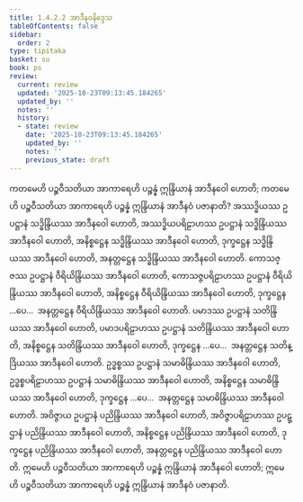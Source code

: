 ```yaml
---
title: 1.4.2.2 အာဒီနဝနိဒ္ဒေသ
tableOfContents: false
sidebar:
  order: 2
type: tipitaka
basket: su
book: ps
review:
  current: review
  updated: '2025-10-23T09:13:45.184265'
  updated_by: ''
  notes: ''
  history:
  - state: review
    date: '2025-10-23T09:13:45.184265'
    updated_by: ''
    notes: ''
    previous_state: draft
---
```



<ReviewStatus review={frontmatter.review} showDetails={true} />

<HypothesisAnnotation frontmatter={frontmatter} />

<DynamicBreadcrumb />

<Division number="190" book="ps" e="ch" v="26" p="206">

<Paragraph number="1029" book="ps">
ကတမေဟိ ပဉ္စဝီသတိယာ အာကာရေဟိ ပဉ္စန္နံ ဣန္ဒြိယာနံ အာဒီနဝေါ ဟောတိ; ကတမေဟိ ပဉ္စဝီသတိယာ အာကာရေဟိ ပဉ္စန္နံ ဣန္ဒြိယာနံ အာဒီနဝံ ပဇာနာတိ? အဿဒ္ဓိယဿ ဥပဋ္ဌာနံ သဒ္ဓိန္ဒြိယဿ အာဒီနဝေါ ဟောတိ, အဿဒ္ဓိယပရိဠာဟဿ ဥပဋ္ဌာနံ သဒ္ဓိန္ဒြိယဿ အာဒီနဝေါ ဟောတိ, အနိစ္စဋ္ဌေန သဒ္ဓိန္ဒြိယဿ အာဒီနဝေါ ဟောတိ, ဒုက္ခဋ္ဌေန သဒ္ဓိန္ဒြိယဿ အာဒီနဝေါ ဟောတိ, အနတ္တဋ္ဌေန သဒ္ဓိန္ဒြိယဿ အာဒီနဝေါ ဟောတိ.
</Paragraph>

<Paragraph number="1030" book="ps">
ကောသဇ္ဇဿ ဥပဋ္ဌာနံ ဝီရိယိန္ဒြိယဿ အာဒီနဝေါ ဟောတိ, ကောသဇ္ဇပရိဠာဟဿ ဥပဋ္ဌာနံ ဝီရိယိန္ဒြိယဿ အာဒီနဝေါ ဟောတိ, အနိစ္စဋ္ဌေန ဝီရိယိန္ဒြိယဿ အာဒီနဝေါ ဟောတိ, ဒုက္ခဋ္ဌေန …ပေ…  အနတ္တဋ္ဌေန ဝီရိယိန္ဒြိယဿ အာဒီနဝေါ ဟောတိ.
</Paragraph>

<Paragraph number="1031" book="ps">
ပမာဒဿ ဥပဋ္ဌာနံ သတိန္ဒြိယဿ အာဒီနဝေါ ဟောတိ, ပမာဒပရိဠာဟဿ ဥပဋ္ဌာနံ သတိန္ဒြိယဿ အာဒီနဝေါ ဟောတိ, အနိစ္စဋ္ဌေန သတိန္ဒြိယဿ အာဒီနဝေါ ဟောတိ, ဒုက္ခဋ္ဌေန …ပေ…  အနတ္တဋ္ဌေန သတိန္ဒြိယဿ အာဒီနဝေါ ဟောတိ.
</Paragraph>

<Paragraph number="1032" book="ps">
ဥဒ္ဓစ္စဿ ဥပဋ္ဌာနံ သမာဓိန္ဒြိယဿ အာဒီနဝေါ ဟောတိ, ဥဒ္ဓစ္စပရိဠာဟဿ ဥပဋ္ဌာနံ သမာဓိန္ဒြိယဿ အာဒီနဝေါ ဟောတိ, အနိစ္စဋ္ဌေန သမာဓိန္ဒြိယဿ အာဒီနဝေါ ဟောတိ, ဒုက္ခဋ္ဌေန …ပေ…  အနတ္တဋ္ဌေန သမာဓိန္ဒြိယဿ အာဒီနဝေါ ဟောတိ.
</Paragraph>

<Paragraph number="1033" book="ps">
အဝိဇ္ဇာယ ဥပဋ္ဌာနံ ပညိန္ဒြိယဿ အာဒီနဝေါ ဟောတိ, အဝိဇ္ဇာပရိဠာဟဿ ဥပဋ္ဌာနံ ပညိန္ဒြိယဿ အာဒီနဝေါ ဟောတိ, အနိစ္စဋ္ဌေန ပညိန္ဒြိယဿ အာဒီနဝေါ ဟောတိ, ဒုက္ခဋ္ဌေန ပညိန္ဒြိယဿ အာဒီနဝေါ ဟောတိ, အနတ္တဋ္ဌေန ပညိန္ဒြိယဿ အာဒီနဝေါ ဟောတိ.
</Paragraph>

<Paragraph number="1034" book="ps">
ဣမေဟိ ပဉ္စဝီသတိယာ အာကာရေဟိ ပဉ္စန္နံ ဣန္ဒြိယာနံ အာဒီနဝေါ ဟောတိ; ဣမေဟိ ပဉ္စဝီသတိယာ အာကာရေဟိ ပဉ္စန္နံ ဣန္ဒြိယာနံ အာဒီနဝံ ပဇာနာတိ.
</Paragraph>
</Division>